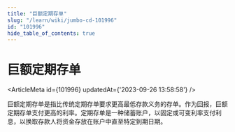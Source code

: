 ```yaml
---
title: "巨额定期存单"
slug: "/learn/wiki/jumbo-cd-101996"
id: "101996"
hide_table_of_contents: true
---
```



# 巨额定期存单

<ArticleMeta id={101996} updatedAt={'2023-09-26 13:58:58'} />
<div className='border-solid border-b border-t-0 my-4 border-[var(--ifm-color-gray-300)]' />

巨额定期存单是指比传统定期存单要求更高最低存款义务的存单。作为回报，巨额定期存单支付更高的利率。定期存单是一种储蓄账户，以固定或可变利率支付利息，以换取存款人将资金存放在账户中直至特定到期日期。
